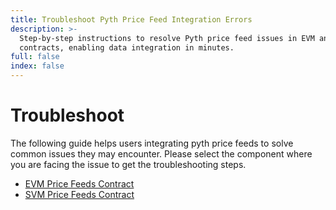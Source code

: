 ```yaml
---
title: Troubleshoot Pyth Price Feed Integration Errors
description: >-
  Step-by-step instructions to resolve Pyth price feed issues in EVM and SVM
  contracts, enabling data integration in minutes.
full: false
index: false
---
```

# Troubleshoot

The following guide helps users integrating pyth price feeds to solve common issues they may encounter.
Please select the component where you are facing the issue to get the troubleshooting steps.

- [EVM Price Feeds Contract](troubleshoot/evm)
- [SVM Price Feeds Contract](troubleshoot/svm)
